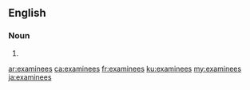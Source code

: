 ==English==

===Noun===
{{head|en|noun plural form}}

# {{plural of|examinee|lang=en}}

[[ar:examinees]]
[[ca:examinees]]
[[fr:examinees]]
[[ku:examinees]]
[[my:examinees]]
[[ja:examinees]]